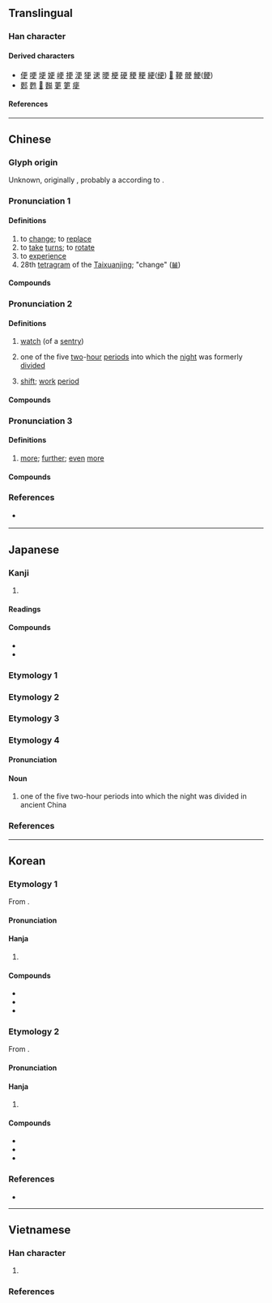 {{also|史|吏}}
{{character info}}
{{character info|codepoint=0xf901}}
==Translingual==
{{stroke order|strokes=7}}

===Han character===
{{Han char|rn=73|rad=曰|as=03|sn=7|four=10506|canj=MLWK|ids=⿱一⿻日乂}}

====Derived characters====
* [[便]] [[哽]] [[埂]] [[㛐]] [[峺]] [[挭]] [[浭]] [[㹴]] [[䢚]] [[𣆳]] [[梗]] [[硬]] [[稉]] [[粳]] [[綆]]([[绠]]) [[𧣲]] [[鞕]] [[骾]] [[鯁]]([[鲠]])
* [[郠]] [[甦]] [[𦑃]] [[㬲]] [[莄]] [[筻]] [[㾘]]

====References====
{{Han ref|kx=0502.060|dkj=14283|dj=0874.040|hdz=10020.020|uh=66F4|ud=26356|bh=A7F3|bd=42995}}
{{Han ref|uh=F901}}

----

==Chinese==
{{zh-forms|alt=㪅}}

===Glyph origin===
{{Han etyl}}
Unknown, originally {{zh-l|*㪅}}, probably a {{Han compound|丙|攴|ls=psc|c1=p|c2=s|nocap=yes}} according to ''{{w|Shuowen}}''.

===Pronunciation 1===
{{zh-pron
|m=gēng,jīng,1nb=standard in Mainland and Taiwan,2nb=see the note below
|m_note=“jīng” - literary variant for sense “to experience”
|m-s=
|c=gang1
|c-t=
|g=
|h=pfs=n:kiên
|j=
|ma=Zh-geng.ogg
|mb=
|md=găng
|mn=xm,zz,tw:keng/qz:kng
|mn_note=literary reading
|mn-t=gêng1
|w=
|x=
|dial=1
|mc=1
|oc=1
|cat=v
}}

====Definitions====
{{zh-hanzi}}

# to [[change]]; to [[replace]]
# to [[take]] [[turn]]s; to [[rotate]]
# to [[experience]]
# 28th [[tetragram]] of the [[Taixuanjing]]; "change" ([[𝌡]])

====Compounds====
{{zh-der|fold=1|更調|厲精更始|堂構更新|更賦|更審|更張|更唱|洗盞更酌|更弦易轍|更化|更立|更姓|更訂|更年期|更故|更改|更名改姓|更始|更定|朝更暮改|朝更夕改|更正|改弦更張|更衣|更番|更端|更換|更動|更替|萬象更新|更新換代|更行|更新|更迭|滌故更新|改姓更名|更年|更衣室|洗削更革|更變|更代|更易|更休|更正啟事|更相|更次|更僕難數|更名|紛更|解弦更張|變更|與民更始|除舊更新}}

===Pronunciation 2===
{{zh-pron
|m=gēng,jīng,2na=nonstandard or dialectal, the time sense
|m-s=
|c=gaang1
|c-t=
|g=
|h=pfs=kâng
|j=jing1
|mb=
|md=gĕng
|mn=xm,qz,tp,lk,sx,km,mg,hc:kiⁿ/zz,kh,tn,yl,tc:keⁿ
|mn_note=vernacular reading
|mn-t=gên1
|w=
|x=
|dial=n
|mc=1
|oc=1
|ma=Zh-geng.ogg
|cat=n
}}

====Definitions====
{{zh-hanzi}}

# {{lb|zh|historical}} [[watch]] (of a [[sentry]])
#: {{zh-x|三更|third '''watch'''}}
# {{lb|zh|historical}} one of the five [[two]]-[[hour]] [[period]]s into which the [[night]] was formerly [[divide]]d
# {{lb|zh|by extension|Hong Kong Cantonese}} [[shift]]; [[work]] [[period]]

====Compounds====
{{zh-der|fold=1|五更三點|定更|夜半三更|五更|夜靜更深|三更四鼓|五更雞|五更頭|坐更|三更|九更天|夜靜更長|守更|八更|值更|半夜三更|五更天|夜靜更闌|三更半夜|嚴更|二五更|初更|司更|更深人靜|打更|更闌|持更|更籌|更深夜靜|更深|更鼓|更漏|知更鳥|更夫|更頭|更長夢短|看更|更長漏永|更深半夜|率更|深更半夜|更樓|更夜|漏盡更闌|更籤|更房|更鼓敲盡|更次|更闌人靜|更點|巡更|鼉更|黑更半夜|鬼打更|連更徹夜|起更|深更}}

===Pronunciation 3===
{{zh-pron
|m=gèng
|c=gang3
|h=pfs=ns:kien
|md=gáing
|mn=xm,zz,tw:kèng/qz:kǹg
|mn_note=literary reading
|mn-t=gêng3
|w=
|dial=2
|mc=2
|oc=2
|ma=y
|cat=adv
}}

====Definitions====
{{zh-hanzi}}

# [[more]]; [[further]]; [[even]] [[more]]
#: {{zh-x|我 的 裙子{zi} 更 漂亮{liang}！|My skirt is '''even more''' beautiful!}}
#: {{zh-x|加拿大 的 房子{zi} 比 ^美國 的 更 貴。|Canadian homes are '''even more''' expensive than American homes.}}

====Compounds====
{{zh-der|fold=1|更生人|更生保護|更做到|更轉一竿|更加|更甚|更不消說|更勝一籌|更且|更做道|更做|更上層樓|更待何時|更待干罷|更則道|更復|更生|那更|自力更生|更上一層樓}}

===References===
* {{qualifier|Min Nan}} {{thcwd|3228}}

{{zh-cat|Beginning}}

----

==Japanese==

===Kanji===
{{ja-kanji|grade=c|rs=一06}}

# {{rfdef|ja|sort=曰03}}

====Readings====
{{ja-readings
|goon=きょう
|kanon=こう
|kun=さら-, ふ-かす, ふ-ける, あらた-める
}}

====Compounds====
* {{ja-r|変更|へんこう}}
* {{ja-r|更新|こうしん}}

===Etymology 1===
{{ja-kanjitab|さら|yomi=k}}
{{ja-see|新}}

===Etymology 2===
{{ja-kanjitab|こもごも|yomi=k}}
{{ja-see|こもごも}}

===Etymology 3===
{{ja-kanjitab|ふ|yomi=k}}
{{ja-see|更け}}

===Etymology 4===
{{ja-kanjitab|こう|yomi=o}}

====Pronunciation====
{{ja-pron|こう|y=o|acc=1|acc_ref=DJR}}

====Noun====
{{ja-noun|こう|hhira=かう}}

# one of the five two-hour periods into which the night was divided in ancient China

===References===
<references/>

----

==Korean==

===Etymology 1===
From {{der|ko|ltc|sort=갱|-}} {{ltc-l|更|id=2}}.
{{hanja-ety
|dk={{hanja-dongguk|ᄀᆡᇰ〮|kóyng}}
|m={{hanja-sinjeung|ᄀᆡᆼ|koyng}}
|mh=[[다시]] ᄀᆡᆼ<ref>去聲</ref>
|em={{hanja-juhae|ᄀᆡᆼ|koyng}}
|emun=[[다시]] ᄀᆡᆼ
|ref=<references/>
}}

====Pronunciation====
{{ko-hanja-pron|갱|l=y}}

====Hanja====
{{ko-hanja-search}}
{{ko-hanja|다시|갱}}

# {{hanja form of|갱|[[again]]}}

====Compounds====
{{der-top3|Compounds}}
* {{ko-l|[[갱신]]|[[renewal]]; [[update]]; [[refresh]]|更新}}
* {{ko-l|갱생|[[rebirth]]; [[revival]]|更生}}
* {{ko-l|갱년기|[[menopause]]|更年期}}
{{der-bottom}}

===Etymology 2===
From {{der|ko|ltc|sort=경|-}} {{ltc-l|更|id=1}}.
{{hanja-ety
|dk={{hanja-dongguk|ᄀᆡᇰ|kòyng}}
|m={{hanja-sinjeung|ᄀᆡᆼ|koyng}}
|mh=[[고티다|고틸]] ᄀᆡᆼ
|em={{hanja-juhae|경|kyeng}}
|emun=[[고치다|고칠]] 경
}}

====Pronunciation====
{{ko-hanja-pron|경}}

====Hanja====
{{ko-hanja|고치다|고칠|경}}

# {{hanja form of|경|to [[change]]; to [[fix]]}}

====Compounds====
{{der-top3|Compounds}}
* {{ko-l|[[경신]]|[[breaking]] a [[record]]|更新}}
* {{ko-l|변경|[[change]]|變更}}
* {{ko-l|경질|[[dismissal]]|更迭}}
{{der-bottom}}

===References===
* {{R:hanjadoc|4752}}

----

==Vietnamese==

===Han character===
{{vi-readings|rs=曰03
|hanviet=canh-tdcndg;tdcntd;gdhn, cánh-tdcndg;gdhn
|phienthiet=
|nom=canh-tdcndg;tdcntd;gdhn, cánh-tdcndg;tdcntd, cành-tdcndg, gánh-tdcntd, ngạnh-gdhn
}}

# {{han tu form of|canh|to [[watch]]; to [[guard]]}}

===References===
<references/>